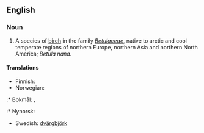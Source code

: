 ==English==

===Noun===
{{en-noun|sg=[[dwarf]] [[birch]]|dwarf birches}}

# A species of [[birch]] in the family ''[[Betulaceae]]'', native to arctic and cool temperate regions of northern Europe, northern Asia and northern North America; ''Betula nana''.

====Translations====
{{trans-top|dwarf birch}}
* Finnish: {{t-|fi|vaivaiskoivu}}
* Norwegian:
:* Bokmål: {{t-|no|dvergbjørk|m|f}}, {{t|no|dvergbjerk|m|f}}
:* Nynorsk: {{t-|nn|dvergbjørk|m|f|xs=Norwegian Nynorsk}}
* Swedish: [[dvärgbjörk]] {{c}}
{{trans-bottom}}